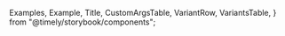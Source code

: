 
  Examples,
  Example,
  Title,
  CustomArgsTable,
  VariantRow,
  VariantsTable,
} from "@timely/storybook/components";


<Meta title="UI/Form/Input Field" component={InputField} />

<Title title="Inputs" suffix="Brief" subtitle="Version 2.0 — Last Update: 24 Aug 2023" />

## Definition

Text fields allow users to input and edit text into the product. Usually appear in forms and modals. Various options can be shown with the field to communicate the input requirements.## Structure

## Structure

<CustomArgsTable of={InputField} />

<Examples
  title="Inputs"
  footnote={
    <ul>
      <li>The width is flexible but the height is fixed for both desktop and mobile. </li>
    </ul>
  }>
  <Example title="Default">
    <InputField placeholder="Default" />
  </Example>
</Examples>

<Examples title="Input Types">
  <Example title="Default">
    <InputField placeholder="Default" />
  </Example>
  <Example title="Prefix">
    <InputField placeholder="Prefix" addOnLeading={<>Prefix</>} />
  </Example>
  <Example title="Suffix">
    <InputField placeholder="Suffic" addOnSuffix={<>Suffix</>} />
  </Example>
  <Example title="Suffix With Select">
    <InputFieldWithSelect
      placeholder="Suffix"
      selectProps={{ options: [{ value: "TEXT", label: "Text" }] }}
    />
  </Example>
  <Example title="Focused">
    <InputField placeholder="Focused" className="sb-pseudo--focus" />
  </Example>
  <Example title="Hovered">
    <InputField placeholder="Hovered" className="sb-pseudo--hover" />
  </Example>
  <Example title="Error">
    <InputField placeholder="Error" error="Error" />
  </Example>
</Examples>

<Examples title="Input Text">
  <Example title="Default">
    <InputField />
  </Example>
  <Example title="Placeholder">
    <InputField placeholder="Placeholder" />
  </Example>
  <Example title="Filled">
    <InputField value="Filled" />
  </Example>
</Examples>

<Title offset title="Input" suffix="Variants" />

<Canvas>
  <Story name="All Variants">
    <VariantsTable titles={["Default", "Focused", "Hovered"]} columnMinWidth={150}>
      <VariantRow variant="Default">
        <InputField placeholder="Default" />
        <InputField placeholder="Focused" className="sb-pseudo--focus" />
        <InputField placeholder="Hovered" className="sb-pseudo--hover" />
      </VariantRow>
      <VariantRow variant="Prefixed">
        <InputField placeholder="Default" addOnLeading={<>Prefix</>} />
        <InputField placeholder="Focused" className="sb-pseudo--focus" addOnLeading={<>Prefix</>} />
        <InputField placeholder="Hovered" className="sb-pseudo--hover" addOnLeading={<>Prefix</>} />
      </VariantRow>
      <VariantRow variant="Suffix">
        <InputField placeholder="Default" addOnSuffix={<>Prefix</>} />
        <InputField placeholder="Focused" className="sb-pseudo--focus" addOnSuffix={<>Prefix</>} />
        <InputField placeholder="Hovered" className="sb-pseudo--hover" addOnSuffix={<>Prefix</>} />
      </VariantRow>
    </VariantsTable>
  </Story>
</Canvas>
